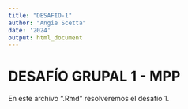 ```yaml
---
title: "DESAFIO-1"
author: "Angie Scetta"
date: '2024'
output: html_document
---
```


# DESAFÍO GRUPAL 1 - MPP

En este archivo ".Rmd" resolveremos el desafío 1.

